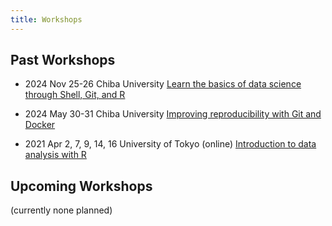 ```yaml
---
title: Workshops
---
```


## Past Workshops

- 2024 Nov 25-26 Chiba University [Learn the basics of data science through Shell, Git, and R](https://swcarpentry-ja.github.io/2024-11-25-chiba/)

- 2024 May 30-31 Chiba University [Improving reproducibility with Git and Docker](https://swcarpentry-ja.github.io/2024-05-30-chiba)

- 2021 Apr 2, 7, 9, 14, 16 University of Tokyo (online) [Introduction to data analysis with R](https://swcarpentry-ja.github.io/2021-04-02-todai-online-en/)

## Upcoming Workshops

(currently none planned)
